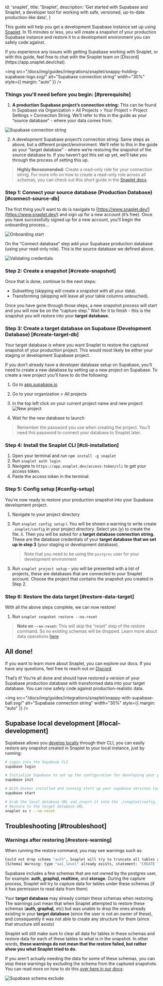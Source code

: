 
  id: 'snaplet',
  title: 'Snaplet',
  description:
    'Get started with Supabase and Snaplet, a developer tool for working with safe, versioned, up-to-date production-like data',
}

This guide will help you get a development Supabase instance set up using [Snaplet](https://www.snaplet.dev/). In 15 minutes or less, you will create a snapshot of your production Supabase instance and restore it to a development environment you can safely code against.

<Admonition type="note">
If you experience any issues with getting Supabase working with Snaplet, or with this guide, feel free to chat with the Snaplet team on [Discord](https://app.snaplet.dev/chat).
</Admonition>

<div>

<img src="/docs/img/guides/integrations/snaplet/snappy-holding-supabase-logo.svg/" alt="Supabase connection string" width="30%" style={{ margin: "auto" }} />

</div>

### Things you'll need before you begin: [#prerequisite]

1. **A production Supabase project’s connection string:** This can be found in Supabase via Organization > All Projects > Your Project > Project Settings > Connection String. We’ll refer to this in the guide as your “source database” - where your data comes from.

![Supabase connection string](/docs/img/guides/integrations/snaplet/connection_string.webp)

2. A development Supabase project’s connection string: Same steps as above, but a different project/environment. We’ll refer to this in the guide as your “target database” - where we’re restoring the snapshot of the source database to. If you haven’t got this set up yet, we’ll take you through the process of setting this up.

> **Highly Recommended:** Create a read-only role for your connection string. For more info on how to create a read-only role across all schemas, you can check out this short guide in the [Snaplet docs](https://docs.snaplet.dev/guides/postgresql#create-a-read-only-role).

### Step 1: Connect your source database (Production Database) [#connect-source-db]

The first thing you’ll want to do is navigate to [https://www.snaplet.dev/](https://www.snaplet.dev/) and sign up for a new account (it’s free). Once you have successfully signed up for a new account, you’ll begin the onboarding process...

![Onboarding start](/docs/img/guides/integrations/snaplet/onboarding_start.webp)

On the “Connect database” step add your Supabase production database (using your read-only role). This is the source database we defined above.

![Validating credentials](/docs/img/guides/integrations/snaplet/checking_creds.webp)

### Step 2: Create a snapshot [#create-snapshot]

Once that is done, continue to the next steps:

- Subsetting (skipping will create a snapshot with all your data).
- Transforming (skipping will leave all your table columns untouched).

Once you have gone through those steps, a new snapshot process will start and you will now be on the “capture step.” Wait for it to finish - this is the snapshot you will restore into your **target database.**

### Step 3: Create a target database on Supabase (Development Database) [#create-target-db]

Your target database is where you want Snaplet to restore the captured snapshot of your production project. This would most likely be either your staging or development Supabase project.

If you don’t already have a developer database setup on Supabase, you’ll need to create a new database by setting up a new project on Supabase. To create a new project you’ll have to do the following:

1. Go to [app.supabase.io](https://app.supabase.io/)

2. Go to your organization > All projects

3. In the top left click on your current project name and new project:
  ![New project](/docs/img/guides/integrations/snaplet/new_project.webp)

4. Wait for the new database to launch

> Remember the password you use when creating the project. You’ll need this password to connect your database to Snaplet later.

### Step 4: Install the Snaplet CLI [#cli-installation]

1. Open your terminal and run `npm install -g snaplet`
2. Run `snaplet auth login`
3. Navigate to `https://app.snaplet.dev/access-token/cli` to get your access token.
4. Paste the access token in the terminal.

### Step 5: Config setup [#config-setup]

You're now ready to restore your production snapshot into your Supabase development project.

1. Navigate to your project directory

2. Run `snaplet config setup`
   i. You will be shown a warning to write create `.snaplet/config` in your project directory. Select yes (y) to create the file.
   ii. Then you will be asked for a **target database connection string.** These are the database credentials of your **target database that we set up in step 3** (your staging or development database).

   > Note that you need to be using the `postgres` user for your development environment

3. Run `snaplet project setup` - you will be presented with a list of projects, these are databases that are connected to your Snaplet account. Choose the project that contains the snapshot you created in Step 2.

### Step 6: Restore the data target [#restore-data-target]

With all the above steps complete, we can now restore!

1. Run `snaplet snapshot restore --no-reset`

> **Note on `--no-reset`:** This will skip the “reset” step of the restore command. So no existing schemas will be dropped. Learn more about data operations [here](https://docs.snaplet.dev/getting-started/restoring#opting-out)

## All done!

If you want to learn more about Snaplet, you can explore our docs. If you have any questions, feel free to reach out on [Discord](https://app.snaplet.dev/chat).

That’s it! You’re all done and should have restored a version of your Supabase production database with transformed data into your target database. You can now safely code against production-realistic data.

<div>

<img src="/docs/img/guides/integrations/snaplet/snappy-with-supabase-ball.svg/" alt="Supabase connection string" width="30%" style={{ margin: "auto" }} />

</div>

## Supabase local development [#local-development]

Supabase allows you [develop locally](/docs/guides/getting-started/local-development) through their CLI, you can easily restore any snapshot created in Snaplet to your local instance, just by running:

```bash
# Login into the Supabase CLI
supabase login

# Initialize Supabase to set up the configuration for developing your project locally:
supabase init

# With docker installed and running start up your supabase services locally
supabase start

# Grab the local database URL and insert it into the ./snaplet/config.json file
# Restore to the target database URL
snaplet ss r --no-reset
```

## Troubleshooting [#troubleshoot]

### Warnings after restoring [#restore-warning]

When running the restore command, you may see warnings such as:

```bash
Could not drop schema "auth", Snaplet will try to truncate all tables and related objects as a fallback: error: must be owner of schema auth
[Schema] Warning: type "aal_level" already exists, statement: "CREATE TYPE auth.aal_level AS ENUM (...
```

Supabase includes a few schemas that are not owned by the postgres user, for example: **auth, graphql, realtime,** and **storage.** During the capture process, Snaplet will try to capture data for tables under these schemas (if it has permission to read data from them)

Your **target database** may already contain these schemas when restoring. The warnings just mean that when Snaplet attempted to restore these schemas (**auth, graphql,** etc) but was unable to drop the ones already existing in your **target database** (since the user is not an owner of these), and consequently it was not able to create any structure for them (since that structure still exists)

Snaplet will still make sure to clear all data for tables in these schemas and restore data for each of these tables to what is in the snapshot. In other words, **these warnings do not mean that the restore failed, but rather show you what Snaplet tried to do.**

If you aren't actually needing the data for some of these schemas, you can stop these warnings by excluding the schema from the captured snapshots. You can read more on how to do this [over here in our docs](https://docs.snaplet.dev/references/data-operations/exclude):

![Supabase schema exclude](/docs/img/guides/integrations/snaplet/schema-exclude.webp)


